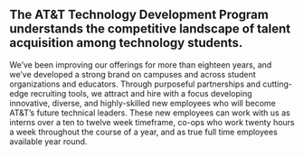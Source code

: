 ## The AT&T Technology Development Program understands the competitive landscape of talent acquisition among technology students. 

We’ve been improving our offerings for more than eighteen years, and we’ve developed a strong brand on campuses and across student organizations and educators. Through purposeful partnerships and cutting-edge recruiting tools, we attract and hire with a focus developing innovative, diverse, and highly-skilled new employees who will become AT&T’s future technical leaders. These new employees can work with us as interns over a ten to twelve week timeframe, co-ops who work twenty hours a week throughout the course of a year, and as true full time employees available year round.